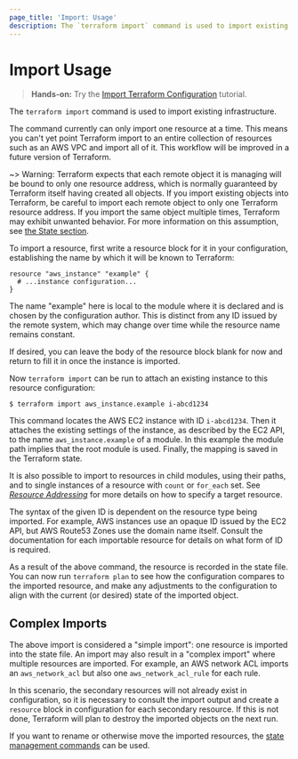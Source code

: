 ```yaml
---
page_title: 'Import: Usage'
description: The `terraform import` command is used to import existing infrastructure.
---
```


# Import Usage

> **Hands-on:** Try the [Import Terraform Configuration](https://learn.hashicorp.com/tutorials/terraform/state-import?in=terraform/state&utm_source=WEBSITE&utm_medium=WEB_IO&utm_offer=ARTICLE_PAGE&utm_content=DOCS) tutorial.

The `terraform import` command is used to import existing infrastructure.

The command currently can only import one resource at a time. This means
you can't yet point Terraform import to an entire collection of resources
such as an AWS VPC and import all of it. This workflow will be improved in a
future version of Terraform.

~> Warning: Terraform expects that each remote object it is managing will be
bound to only one resource address, which is normally guaranteed by Terraform
itself having created all objects. If you import existing objects into Terraform,
be careful to import each remote object to only one Terraform resource address.
If you import the same object multiple times, Terraform may exhibit unwanted
behavior. For more information on this assumption, see
[the State section](/language/state).

To import a resource, first write a resource block for it in your
configuration, establishing the name by which it will be known to Terraform:

```
resource "aws_instance" "example" {
  # ...instance configuration...
}
```

The name "example" here is local to the module where it is declared and is
chosen by the configuration author. This is distinct from any ID issued by
the remote system, which may change over time while the resource name
remains constant.

If desired, you can leave the body of the resource block blank for now and
return to fill it in once the instance is imported.

Now `terraform import` can be run to attach an existing instance to this
resource configuration:

```shell
$ terraform import aws_instance.example i-abcd1234
```

This command locates the AWS EC2 instance with ID `i-abcd1234`. Then it attaches
the existing settings of the instance, as described by the EC2 API, to the
name `aws_instance.example` of a module. In this example the module path
implies that the root module is used. Finally, the mapping is saved in the
Terraform state.

It is also possible to import to resources in child modules, using their paths,
and to single instances of a resource with `count` or `for_each` set. See
[_Resource Addressing_](/cli/state/resource-addressing) for more
details on how to specify a target resource.

The syntax of the given ID is dependent on the resource type being imported.
For example, AWS instances use an opaque ID issued by the EC2 API, but
AWS Route53 Zones use the domain name itself. Consult the documentation for
each importable resource for details on what form of ID is required.

As a result of the above command, the resource is recorded in the state file.
You can now run `terraform plan` to see how the configuration compares to
the imported resource, and make any adjustments to the configuration to
align with the current (or desired) state of the imported object.

## Complex Imports

The above import is considered a "simple import": one resource is imported
into the state file. An import may also result in a "complex import" where
multiple resources are imported. For example, an AWS network ACL imports
an `aws_network_acl` but also one `aws_network_acl_rule` for each rule.

In this scenario, the secondary resources will not already exist in
configuration, so it is necessary to consult the import output and create
a `resource` block in configuration for each secondary resource. If this is
not done, Terraform will plan to destroy the imported objects on the next run.

If you want to rename or otherwise move the imported resources, the
[state management commands](/cli/commands/state) can be used.
